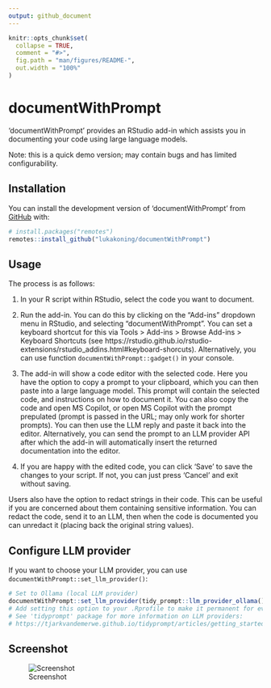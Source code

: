 ```yaml
---
output: github_document
---
```


<!-- README.md is generated from README.Rmd. Please edit that file -->

```r
knitr::opts_chunk$set(
  collapse = TRUE,
  comment = "#>",
  fig.path = "man/figures/README-",
  out.width = "100%"
)
```

# documentWithPrompt

<!-- badges: start -->
<!-- badges: end -->

'documentWithPrompt' provides an RStudio add-in which assists you in 
documenting your code using large language models.

Note: this is a quick demo version; may contain bugs and has
limited configurability.

## Installation

You can install the development version of 'documentWithPrompt' from [GitHub](https://github.com/lukakoning/documentWithPrompt) with:

``` r
# install.packages("remotes")
remotes::install_github("lukakoning/documentWithPrompt")
```

## Usage

The process is as follows:

1) In your R script within RStudio, select the code you want to document.

2) Run the add-in. You can do this by clicking on the "Add-ins" dropdown menu in RStudio, and selecting "documentWithPrompt".
You can set a keyboard shortcut for this via Tools > Add-ins > Browse Add-ins > Keyboard Shortcuts 
(see https://rstudio.github.io/rstudio-extensions/rstudio_addins.html#keyboard-shorcuts). Alternatively,
you can use function `documentWithPrompt::gadget()` in your console.

3) The add-in will show a code editor with the selected code. Here you have the option
to copy a prompt to your clipboard, which you can then paste into a large language model.
This prompt will contain the selected code, and instructions on how to document it.
You can also copy the code and open MS Copilot, or open MS Copilot with the prompt
prepulated (prompt is passed in the URL; may only work for shorter prompts). You can then
use the LLM reply and paste it back into the editor. Alternatively,
you can send the prompt to an LLM provider API after which the add-in will
automatically insert the returned documentation into the editor.

4) If you are happy with the edited code, you can click 'Save' to save the changes to your script.
If not, you can just press 'Cancel' and exit without saving.

Users also have the option to redact strings in their code. This can be useful
if you are concerned about them containing sensitive information. You can redact
the code, send it to an LLM, then when the code is documented you can unredact it
(placing back the original string values).


## Configure LLM provider

If you want to choose your LLM provider, you can use `documentWithPrompt::set_llm_provider()`:

```r
# Set to Ollama (local LLM provider)
documentWithPrompt::set_llm_provider(tidy_prompt::llm_provider_ollama())
# Add setting this option to your .Rprofile to make it permanent for every new R session
# See 'tidyprompt' package for more information on LLM providers: 
# https://tjarkvandemerwe.github.io/tidyprompt/articles/getting_started.html#setup-an-llm-provider
```

## Screenshot

![Screenshot](img/screenshot.jpg)
